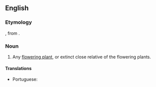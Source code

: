 ==English==

===Etymology===
{{confix|en|antho|phyte|t1=flower|t2=plant}}, from {{etyl|grc|en}} {{m|grc|ἄνθος||flower}}.

===Noun===
{{en-noun}}

# {{lb|en|botany}} Any [[flowering plant]], or extinct close relative of the flowering plants.

====Translations====
{{trans-top|any angiosperm or related extinct plants}}
* Portuguese: {{t|pt|antófita|f}}
{{trans-mid}}
{{trans-bottom}}
